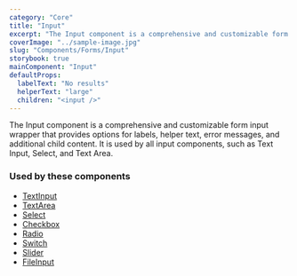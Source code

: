 ```yaml
---
category: "Core"
title: "Input"
excerpt: "The Input component is a comprehensive and customizable form input wrapper that provides options for labels, helper text, error messages, and additional child content."
coverImage: "../sample-image.jpg"
slug: "Components/Forms/Input"
storybook: true
mainComponent: "Input"
defaultProps:
  labelText: "No results"
  helperText: "large"
  children: "<input />"
---
```


The Input component is a comprehensive and customizable form input wrapper that provides options for labels, helper text, error messages, and additional child content.
It is used by all input components, such as Text Input, Select, and Text Area.

### Used by these components

- [TextInput](./textinput)
- [TextArea](./textarea)
- [Select](./select)
- [Checkbox](./checkbox)
- [Radio](./radio)
- [Switch](./switch)
- [Slider](./slider)
- [FileInput](./fileinput)
